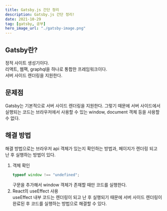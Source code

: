 ```yaml
---
title: Gatsby.js 간단 정리
description: Gatsby.js 간단 정리!
date: 2021-10-29
tag: [gatsby, 공부]
hero_image_url: "./gatsby-image.png"
---
```


## Gatsby란?

정적 사이트 생성기이다.  
리액트, 웹팩, graphql을 하나로 통합한 프레임워크이다.  
서버 사이드 렌더링을 지원한다.

## 문제점

Gatsby는 기본적으로 서버 사이드 렌더링을 지원한다. 그렇기 때문에 서버 사이드에서 실행되는 코드는 브라우저에서 사용할 수 있는
window, document 객체 등을 사용할 수 없다.

## 해결 방법

해결 방법으로는 브라우저 api 객체가 있는지 확인하는 방법과, 페이지가 렌더링 되고 난 후 실행하는 방법이 있다.

1. 객체 확인
   ```javascript
   typeof window !== "undefined";
   ```
   구문을 추가해서 window 객체가 존재할 때만 코드를 실행한다.
2. React의 useEffect 사용  
   useEffect 내부 코드는 렌더링이 되고 난 후 실행되기 때문에 서버 사이드 렌더링이 완료된 후 코드를 실행하는 방법으로
   해결할 수 있다.
